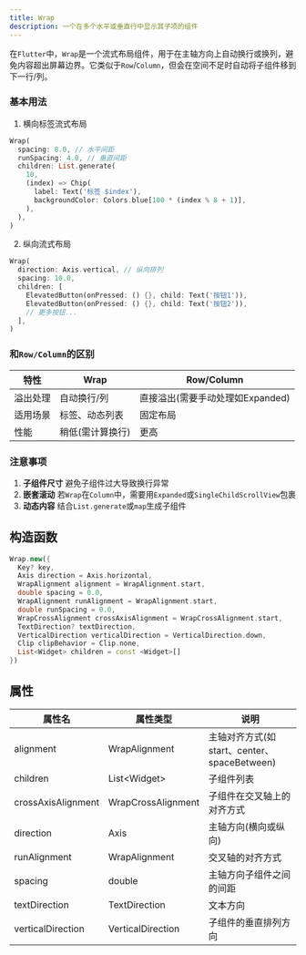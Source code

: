 ```yaml
---
title: Wrap
description: 一个在多个水平或垂直行中显示其子项的组件
---
```


在`Flutter`中，`Wrap`是一个流式布局组件，用于在主轴方向上自动换行或换列，避免内容超出屏幕边界。它类似于`Row`/`Column`，但会在空间不足时自动将子组件移到下一行/列。

### 基本用法
1. 横向标签流式布局
```dart
Wrap(
  spacing: 8.0, // 水平间距
  runSpacing: 4.0, // 垂直间距
  children: List.generate(
    10,
    (index) => Chip(
      label: Text('标签 $index'),
      backgroundColor: Colors.blue[100 * (index % 8 + 1)],
    ),
  ),
)
```

2. 纵向流式布局
```dart
Wrap(
  direction: Axis.vertical, // 纵向排列
  spacing: 10.0,
  children: [
    ElevatedButton(onPressed: () {}, child: Text('按钮1')),
    ElevatedButton(onPressed: () {}, child: Text('按钮2')),
    // 更多按钮...
  ],
)
```

### 和`Row/Column`的区别
| 特性   |  Wrap   |  Row/Column |
|---|----|----|
| 溢出处理 |  自动换行/列  |  直接溢出(需要手动处理如Expanded) |
| 适用场景 |   标签、动态列表  |  固定布局  |
| 性能    |   稍低(需计算换行)   |  更高   |


### 注意事项
1. **子组件尺寸** 避免子组件过大导致换行异常
2. **嵌套滚动** 若`Wrap`在`Column`中，需要用`Expanded`或`SingleChildScrollView`包裹
3. **动态内容** 结合`List.generate`或`map`生成子组件


## 构造函数
```dart
Wrap.new({
  Key? key, 
  Axis direction = Axis.horizontal, 
  WrapAlignment alignment = WrapAlignment.start, 
  double spacing = 0.0, 
  WrapAlignment runAlignment = WrapAlignment.start, 
  double runSpacing = 0.0, 
  WrapCrossAlignment crossAxisAlignment = WrapCrossAlignment.start, 
  TextDirection? textDirection, 
  VerticalDirection verticalDirection = VerticalDirection.down, 
  Clip clipBehavior = Clip.none, 
  List<Widget> children = const <Widget>[]
})
```

## 属性

| 属性名  |  属性类型   | 说明   |
|---|-----|----|
| alignment |  WrapAlignment |  主轴对齐方式(如start、center、spaceBetween)   |
| children |  List\<Widget\>  |  子组件列表  |
| crossAxisAlignment | WrapCrossAlignment |  子组件在交叉轴上的对齐方式  |
| direction |  Axis |  主轴方向(横向或纵向)  |
| runAlignment | WrapAlignment | 交叉轴的对齐方式 |
| spacing | double |  主轴方向子组件之间的间距  |
| textDirection |  TextDirection | 文本方向  |
| verticalDirection | VerticalDirection | 子组件的垂直排列方向   |

